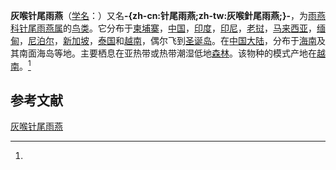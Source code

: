 {{noteTA
|T=zh-cn:灰喉针尾雨燕; zh-tw:針尾雨燕; 
|1=zh-cn:灰喉针尾雨燕; zh-tw:針尾雨燕; 
}}
{{speciesbox
| name = 灰喉针尾雨燕
| status = LC | status_system = IUCN3.1
|  status_ref = <ref name=iucn>{{IUCN2010|version=2010.3| assessors =  [[國際鳥盟|國際鳥盟]] | year = 2009 | id = 142776 | title = Hirundapus cochinchinensis  |downloaded = 2010-11-6}}</ref>
| image = Silver-backedNeedletail.jpg
| genus = Hirundapus
| species = cochinchinensis
| authority = (Oustalet 1878)<ref name='id2277'>{{cite web| url =http://www.bioinfo.cn/db05/BjdwSpecies.php?action=view&id=2277| title =灰喉针尾雨燕| work =《中国动物物种编目数据库》| publisher =中国科学院微生物研究所| author =中国科学院动物研究所| accessdate =2009-04-04| deadurl =yes| archiveurl =https://web.archive.org/web/20160305074905/http://www.bioinfo.cn/db05/BjdwSpecies.php?action=view&id=2277| archivedate =2016-03-05}}</ref>
}}

'''灰喉针尾雨燕'''（[[学名|学名]]：{{lang|la|''Hirundapus cochinchinensis''}}）又名'''-{zh-cn:针尾雨燕;zh-tw:灰喉針尾雨燕;}-'''，为[[雨燕科|雨燕科]][[针尾雨燕属|针尾雨燕属]]的[[鸟类|鸟类]]。它分布于[[柬埔寨|柬埔寨]]，[[中国|中国]]，[[印度|印度]]，[[印尼|印尼]]，[[老挝|老挝]]，[[马来西亚|马来西亚]]，[[缅甸|缅甸]]，[[尼泊尔|尼泊尔]]，[[新加坡|新加坡]]，[[泰国|泰国]]和[[越南|越南]]，偶尔飞到[[圣诞岛|圣诞岛]]。在[[中国大陆|中国大陆]]，分布于[[海南|海南]]及其南面海岛等地。主要栖息在亚热带或热带潮湿低地[[森林|森林]]。该物种的模式产地在[[越南|越南]]。<ref name='id2277'/>

== 参考文献 ==
{{reflist}}
{{commons|Hirundapus  cochinchinensis}}

{{Wikispecies|Hirundapus  cochinchinensis}}
{{Taxonbar|from=Q1260378}}

[[Category:针尾雨燕属|灰喉针尾雨燕]]


{{雨燕目小作品}}